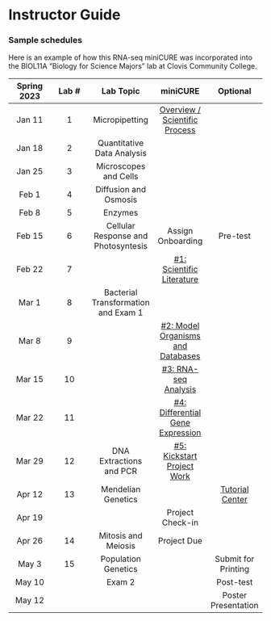 # Instructor Guide {-}

### Sample schedules {-}

Here is an example of how this RNA-seq miniCURE was incorporated into the BIOL11A "Biology for Science Majors" lab at Clovis Community College.

| **Spring 2023** | **Lab #** | **Lab Topic** | **miniCURE** | **Optional** |
| :---: | :---: | :---: | :---: | :---: |
| Jan 11 | 1 | Micropipetting           | [Overview / Scientific Process](https://www.c-moor.org/miniCURE-RNA-seq/introduction.html) |          |
| Jan 18 | 2 | Quantitative Data Analysis | | |
| Jan 25 | 3 | Microscopes and Cells | | |
| Feb 1 | 4 | Diffusion and Osmosis | | |
| Feb 8 | 5 | Enzymes | | |
| Feb 15 | 6 | Cellular Response and Photosyntesis | Assign Onboarding | Pre-test |
| Feb 22 | 7 | | [#1: Scientific Literature](https://www.c-moor.org/miniCURE-RNA-seq/scientific-literature.html) | |
| Mar 1 | 8 | Bacterial Transformation and Exam 1 | | |
| Mar 8 | 9 | | [#2: Model Organisms and Databases](https://www.c-moor.org/miniCURE-RNA-seq/model-organisms-and-databases.html) | |
| Mar 15 | 10 | | [#3: RNA-seq Analysis](https://www.c-moor.org/miniCURE-RNA-seq/rna-seq-analysis.html) | |
| Mar 22 | 11 | | [#4: Differential Gene Expression](https://www.c-moor.org/miniCURE-RNA-seq/differential-gene-expression.html) | |
| Mar 29 | 12 | DNA Extractions and PCR | [#5: Kickstart Project Work](https://www.c-moor.org/miniCURE-RNA-seq/kickstart-project-work.html) | |
| Apr 12 | 13 | Mendelian Genetics | | [Tutorial Center](https://www.c-moor.org/miniCURE-RNA-seq/tutorial-center.html) |
| Apr 19 | | | Project Check-in | |
| Apr 26 | 14 | Mitosis and Meiosis | Project Due | |
| May 3 | 15 | Population Genetics | | Submit for Printing |
| May 10 | | Exam 2 | | Post-test |
| May 12 | | | | Poster Presentation |
